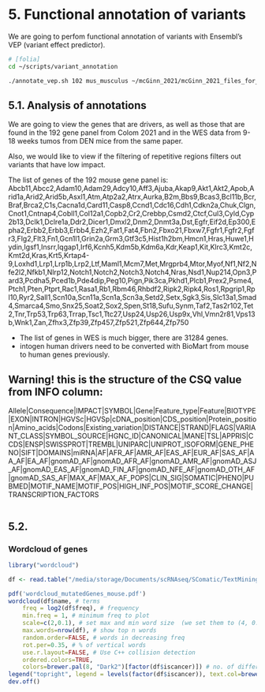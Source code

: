 # 5. Functional annotation of variants
We are going to perfom functional annotation of variants with Ensembl's VEP (variant effect predictor).

```bash
# [folia]
cd ~/scripts/variant_annotation

./annotate_vep.sh 102 mus_musculus ~/mcGinn_2021/mcGinn_2021_files_for_vep.fofn
```



## 5.1. Analysis of annotations
We are going to view the genes that are drivers, as well as those that are found in the 192 gene panel from Colom 2021 and in the WES data from 9-18 weeks tumos from DEN mice from the same paper.

Also, we would like to view if the filtering of repetitive regions filters out variants that have low impact.

The list of genes of the 192 mouse gene panel is:
Abcb11,Abcc2,Adam10,Adam29,Adcy10,Aff3,Ajuba,Akap9,Akt1,Akt2,Apob,Arid1a,Arid2,Arid5b,Asxl1,Atm,Atp2a2,Atrx,Aurka,B2m,Bbs9,Bcas3,Bcl11b,Bcr,Braf,Brca2,C1s,Cacna1d,Card11,Casp8,Ccnd1,Cdc16,Cdh1,Cdkn2a,Chuk,Clgn,Cnot1,Cntnap4,Cobll1,Col12a1,Copb2,Cr2,Crebbp,Csmd2,Ctcf,Cul3,Cyld,Cyp2b13,Dclk1,Dclre1a,Ddr2,Dicer1,Dmxl2,Dnm2,Dnmt3a,Dst,Egfr,Eif2d,Ep300,Epha2,Erbb2,Erbb3,Erbb4,Ezh2,Fat1,Fat4,Fbn2,Fbxo21,Fbxw7,Fgfr1,Fgfr2,Fgfr3,Flg2,Flt3,Fn1,Gcn1l1,Grin2a,Grm3,Gtf3c5,Hist1h2bm,Hmcn1,Hras,Huwe1,Hydin,Igsf1,Insrr,Iqgap1,Irf6,Kcnh5,Kdm5b,Kdm6a,Kdr,Keap1,Kit,Klrc3,Kmt2c,Kmt2d,Kras,Krt5,Krtap4-9,Loxhd1,Lrp1,Lrp1b,Lrp2,Ltf,Maml1,Mcm7,Met,Mrgprb4,Mtor,Myof,Nf1,Nf2,Nfe2l2,Nfkb1,Nlrp12,Notch1,Notch2,Notch3,Notch4,Nras,Nsd1,Nup214,Opn3,Pard3,Pcdha5,Pced1b,Pde4dip,Peg10,Pign,Pik3ca,Pkhd1,Plcb1,Prex2,Psme4,Ptch1,Pten,Ptprt,Rac1,Rasa1,Rb1,Rbm46,Rhbdf2,Ripk2,Ripk4,Ros1,Rpgrip1,Rpl10,Ryr2,Sall1,Scn10a,Scn11a,Scn1a,Scn3a,Setd2,Setx,Sgk3,Sis,Slc13a1,Smad4,Smarca4,Smo,Snx25,Soat2,Sox2,Spen,St18,Sufu,Synm,Taf2,Tas2r102,Tet2,Tnr,Trp53,Trp63,Trrap,Tsc1,Ttc27,Usp24,Usp26,Usp9x,Vhl,Vmn2r81,Vps13b,Wnk1,Zan,Zfhx3,Zfp39,Zfp457,Zfp521,Zfp644,Zfp750

- The list of genes in WES is much bigger, there are 31284 genes.
- intogen human drivers need to be converted with BioMart from mouse to human genes previously. 

:::{.callout-warning appearance="minimal"}
## Warning! this is the structure of the CSQ value from INFO column:
Allele|Consequence|IMPACT|SYMBOL|Gene|Feature_type|Feature|BIOTYPE|EXON|INTRON|HGVSc|HGVSp|cDNA_position|CDS_position|Protein_position|Amino_acids|Codons|Existing_variation|DISTANCE|STRAND|FLAGS|VARIANT_CLASS|SYMBOL_SOURCE|HGNC_ID|CANONICAL|MANE|TSL|APPRIS|CCDS|ENSP|SWISSPROT|TREMBL|UNIPARC|UNIPROT_ISOFORM|GENE_PHENO|SIFT|DOMAINS|miRNA|AF|AFR_AF|AMR_AF|EAS_AF|EUR_AF|SAS_AF|AA_AF|EA_AF|gnomAD_AF|gnomAD_AFR_AF|gnomAD_AMR_AF|gnomAD_ASJ_AF|gnomAD_EAS_AF|gnomAD_FIN_AF|gnomAD_NFE_AF|gnomAD_OTH_AF|gnomAD_SAS_AF|MAX_AF|MAX_AF_POPS|CLIN_SIG|SOMATIC|PHENO|PUBMED|MOTIF_NAME|MOTIF_POS|HIGH_INF_POS|MOTIF_SCORE_CHANGE|TRANSCRIPTION_FACTORS
:::

```bash

```


## 5.2.  


### Wordcloud of genes

```r
library("wordcloud")

df <- read.table("/media/storage/Documents/scRNAseq/SComatic/TextMining/mutatedGenes_mouse.txt", header=TRUE)

pdf('wordcloud_mutatedGenes_mouse.pdf')
wordcloud(df$name, # terms
	freq = log2(df$freq), # frequency
	min.freq = 1, # minimum freq to plot
	scale=c(2,0.1), # set max and min word size  (we set them to (4, 0.3) when not using log2)
	max.words=nrow(df), # show top n words
	random.order=FALSE, # words in decreasing freq
	rot.per=0.35, # % of vertical words
	use.r.layout=FALSE, # Use C++ collision detection
	ordered.colors=TRUE, 
	colors=brewer.pal(8, "Dark2")[factor(df$iscancer)]) # no. of different colors and palette
legend("topright", legend = levels(factor(df$iscancer)), text.col=brewer.pal(8, "Dark2")[unique(factor(df$iscancer))])
dev.off()

```
